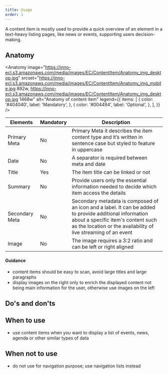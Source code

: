 ```yaml
---
title: Usage
order: 1
---
```



<Paragraph size="lead">
  A content item is mostly used to provide a quick overview of an element in a
  text-heavy listing pages, like news or events, supporting users
  decision-making.
</Paragraph>

## Anatomy

<Anatomy
  image="https://inno-ecl.s3.amazonaws.com/media/images/EC/ContentItem/Anatomy_img_desktop.jpg"
  srcset="https://inno-ecl.s3.amazonaws.com/media/images/EC/ContentItem/Anatomy_img_mobile.jpg 892w, https://inno-ecl.s3.amazonaws.com/media/images/EC/ContentItem/Anatomy_img_desktop.jpg 1468w"
  alt="Anatomy of content item"
  legend={{
    items: [
      {
        color: '#404040',
        label: 'Mandatory',
      },
      {
        color: '#004494',
        label: 'Optional',
      },
    ],
  }}
/>

| Elements       | Mandatory | Description                                                                                                                                                                                                     |
| -------------- | --------- | --------------------------------------------------------------------------------------------------------------------------------------------------------------------------------------------------------------- |
| Primary Meta   | No        | Primary Meta it describes the item content type and it’s written in sentence case but styled to feature in uppercase                                                                                            |
| Date           | No        | A separator is required between meta and date                                                                                                                                                                   |
| Title          | Yes       | The item title can be linked or not                                                                                                                                                                             |
| Summary        | No        | Provide users only the essential information needed to decide which item access the details                                                                                                                     |
| Secondary Meta | No        | Secondary metadata is composed of an icon and a label. It can be added to provide additional information about a specific item's content such as the location or the availability of live streaming of an event |
| Image          | No        | The image requires a 3:2 ratio and can be left or right aligned                                                                                                                                                 |

#### Guidance

- content items should be easy to scan, avoid large titles and large paragraphs
- display images on the right only to enrich the displayed content not being main information for the user, otherwise use images on the left

## Do's and don'ts

<Do
  title="Do"
  image="https://inno-ecl.s3.amazonaws.com/media/images/EC/ContentItem/content-item-do-desktop.jpg"
  alt=""
  description="Use content items consistently through the list."
/>

<Dont
  title="Don't"
  image="https://inno-ecl.s3.amazonaws.com/media/images/EC/ContentItem/content-item-dont-desktop.jpg"
  alt=""
  description="Do not mix different content items on the same list as it will affect scannability."
/>

## When to use

- use content items when you want to display a list of events, news, agenda or other similar types of data

## When not to use

- do not use for navigation purpose; use <Link to="/ec/templates/compositions/navigation-lists/usage/">navigation lists</Link> instead
